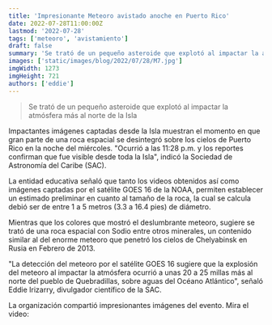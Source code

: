 ```yaml
---
title: 'Impresionante Meteoro avistado anoche en Puerto Rico'
date: 2022-07-28T11:00:00Z
lastmod: '2022-07-28'
tags: ['meteoro', 'avistamiento']
draft: false
summary: 'Se trató de un pequeño asteroide que explotó al impactar la atmósfera más al norte de la Isla.'
images: ['static/images/blog/2022/07/28/M7.jpg']
imgWidth: 1273
imgHeight: 721
authors: ['eddie']
---
```


> Se trató de un pequeño asteroide que explotó al impactar la atmósfera más al norte de la Isla

Impactantes imágenes captadas desde la Isla muestran el momento en que gran parte de una roca espacial se desintegró sobre los cielos de Puerto Rico en la noche del miércoles. "Ocurrió a las 11:28 p.m. y los reportes confirman que fue visible desde toda la Isla", indicó la Sociedad de Astronomía del Caribe (SAC).

La entidad educativa señaló que tanto los videos obtenidos así como imágenes captadas por el satélite GOES 16 de la NOAA, permiten establecer un estimado preliminar en cuanto al tamaño de la roca, la cual se calcula debió ser de entre 1 a 5 metros (3.3 a 16.4 pies) de diámetro.

Mientras que los colores que mostró el deslumbrante meteoro, sugiere se trató de una roca espacial con Sodio entre otros minerales, un contenido similar al del enorme meteoro que penetró los cielos de Chelyabinsk en Rusia en Febrero de 2013.

"La detección del meteoro por el satélite GOES 16 sugiere que la explosión del meteoro al impactar la atmósfera ocurrió a unas 20 a 25 millas más al norte del pueblo de Quebradillas, sobre aguas del Océano Atlántico", señaló Eddie Irizarry, divulgador científico de la SAC.

La organización compartió impresionantes imágenes del evento. Mira el video:

<ResponsiveReactPlayer url="https://youtu.be/eDb3NMG5GXs" />
